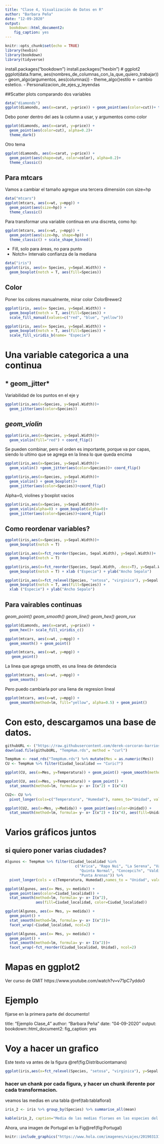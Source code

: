 ```yaml
---
title: "Clase 4, Visualización de Datos en R"
author: "Barbara Peña"
date: "12-09-2020"
output: 
  bookdown::html_document2:
    fig_caption: yes
---
```


```r
knitr::opts_chunk$set(echo = TRUE)
library(hexbin)
library(bookdown)
library(tidyverse)
```

install.packages("bookdown")
install.packages("hexbin")
# ggplot2
ggplot(data.frame, aes(nombres_de_columnas_con_la_que_quiero_trabajar)) 
- geom_algo(argumentos, aes(columnas))
- theme_algo()estilo <- cambio estetico.
- Personalizacion_de_ejes_y_leyendas

##Scatter plots comparando dos variables
```r
data("diamonds")
ggplot(diamonds, aes(x=carat, y=price)) + geom_point(aes(color=cut))+ theme_dark()
```

Debo poner dentro del aes la column a usar, y argumentos como color
```r
ggplot(diamonds, aes(x=carat, y=price)) + 
  geom_point(aes(color=cut), alpha=0.2)+ 
  theme_dark()
```

Otro tema
```r
ggplot(diamonds, aes(x=carat, y=price)) + 
  geom_point(aes(shape=cut, color=color), alpha=0.2)+ 
  theme_classic()
```

## Para mtcars
Vamos a cambiar el tamaño agregue una tercera dimensión con size=hp
```r
data("mtcars") 
ggplot(mtcars, aes(x=wt, y=mpg)) +
  geom_point(aes(size=hp)) + 
  theme_classic()
```

Para transformar una variable continua en una discreta, como hp:
```r

ggplot(mtcars, aes(x=wt, y=mpg)) +
  geom_point(aes(size=hp, shape=hp)) + 
  theme_classic() + scale_shape_binned()
```

- Fill, solo para áreas, no para punto
- Notch= Intervalo confianza de la mediana
```r
data("iris")
ggplot(iris, aes(x= Species, y=Sepal.Width)) +
  geom_boxplot(notch = T, aes(fill=Species))
```
## Color
Poner los colores manualmente, mirar color ColorBrewer2

```r
ggplot(iris, aes(x= Species, y=Sepal.Width)) +
  geom_boxplot(notch = T, aes(fill=Species)) +
  scale_fill_manual(values=c("red", "blue", "yellow"))
```

```r
ggplot(iris, aes(x= Species, y=Sepal.Width)) +
  geom_boxplot(notch = T, aes(fill=Species)) +
  scale_fill_viridis_b(name= "Especie")
```

# Una variable categorica a una continua
## * geom_jitter*
Variabilidad de los puntos en el eje y
```r

ggplot(iris,aes(x=Species, y=Sepal.Width))+
  geom_jitter(aes(color=Species))
```

## *geom_violin*
```r
ggplot(iris,aes(x=Species, y=Sepal.Width))+
  geom_violin(fill="red") + coord_flip()
```

Se pueden combinar, pero el orden es importante, porque va por capas, siendo lo ultimo que se agrega en la linea lo que queda encima
```r
ggplot(iris,aes(x=Species, y=Sepal.Width))+
  geom_violin() +geom_jitter(aes(color=Species))+ coord_flip()
```
```r
ggplot(iris,aes(x=Species, y=Sepal.Width))+
  geom_violin() + geom_boxplot()+ 
  geom_jitter(aes(color=Species))+coord_flip()
```
Alpha=0, violines y boxplot vacios
```r
ggplot(iris,aes(x=Species, y=Sepal.Width))+
  geom_violin(alpha=0) + geom_boxplot(alpha=0)+ 
  geom_jitter(aes(color=Species))+coord_flip()
```

## Como reordenar variables?
```r
ggplot(iris,aes(x=Species, y=Sepal.Width))+
  geom_boxplot(notch = T)
```

```r
ggplot(iris,aes(x=fct_reorder(Species, Sepal.Width), y=Sepal.Width))+
  geom_boxplot(notch = T)
```

```r
ggplot(iris,aes(x=fct_reorder(Species, Sepal.Width, .desc=T), y=Sepal.Width))+
  geom_boxplot(notch = T) + xlab ("Especie") + ylab("Ancho Sepalo")
```

```r
ggplot(iris,aes(x=fct_relevel(Species, "setosa", "virginica"), y=Sepal.Width))+
  geom_boxplot(notch = T, aes(fill=Species)) +
  xlab ("Especie") + ylab("Ancho Sepalo")
```


## Para vairables continuas

*geom_point()*
*geom_smooth()*
*geom_line()*
*geom_hex()*
*geom_rux*


```r
ggplot(diamonds, aes(x=carat, y=price)) + 
  geom_hex()+ scale_fill_viridis_c()
```

```r
ggplot(mtcars, aes(x=wt, y=mpg)) +
  geom_smooth() + geom_point()
```

```r
ggplot(mtcars, aes(x=wt, y=mpg)) +
   geom_point()
```

La linea que agrega smotth, es una linea de detendecia

```r
ggplot(mtcars, aes(x=wt, y=mpg)) +
  geom_smooth()
```

Pero puedo cambiarla por una liena de regresion lineal
```r
ggplot(mtcars, aes(x=wt, y=mpg)) +
  geom_smooth(method=lm, fill="yellow", alpha=0.5) + geom_point()
```



# Con esto, descargamos una base de datos. 

```r
githubURL <- ("https://raw.githubusercontent.com/derek-corcoran-barrios/derek-corcoran-barrios.github.io/master/Clase4/TempHum.rds")
download.file(githubURL, "TempHum.rds", method = "curl")

TempHum <- read_rds("TempHum.rds") %>% mutate(Mes = as.numeric(Mes))
CU <- TempHum %>% filter(Ciudad_localidad == "Curic?")
```

```r
ggplot(CU, aes(x=Mes, y=Temperatura)) + geom_point() +geom_smooth(method=lm)
```

```r
ggplot(CU, aes(x=Mes, y=Temperatura)) + geom_point() +
  stat_smooth(method=lm, formula= y~ x+ I(x^2) + I(x^4))
```

```r
CU2<- CU %>%  
  pivot_longer(cols=c("Temperatura", "Humedad"), names_to="Unidad", values_to="Medida")

ggplot(CU2, aes(x=Mes, y=Medida)) + geom_point(aes(color=Unidad)) +
  stat_smooth(method=lm, formula= y~ x+ I(x^2) + I(x^4), aes(fill=Unidad))
```


# Varios gráficos juntos
## si quiero poner varias ciudades? 
```r
Algunos <- TempHum %>% filter(Ciudad_localidad %in% 
                                c("Arica", "Rapa Nui", "La Serena", "Valpara?so", 
                                  "Quinta Normal", "Concepci?n", "Valdivia", 
                                  "Punta Arenas")) %>% 
  pivot_longer(cols = c(Temperatura, Humedad),names_to = "Unidad", values_to = "medida")
```
```r
ggplot(Algunos, aes(x= Mes, y= medida)) + 
  geom_point(aes(color=Ciudad_localidad)) +
  stat_smooth(method=lm, formula= y~ x+ I(x^2), 
              aes(fill=Ciudad_localidad, color=Ciudad_localidad))

```

```r
ggplot(Algunos, aes(x= Mes, y= medida)) + 
  geom_point() +
  stat_smooth(method=lm, formula= y~ x+ I(x^2))+
  facet_wrap(~Ciudad_localidad, ncol=2)
```

```r
ggplot(Algunos, aes(x= Mes, y= medida)) + 
  geom_point() +
  stat_smooth(method=lm, formula= y~ x+ I(x^2))+
  facet_wrap(~fct_reorder(Ciudad_localidad, Unidad), ncol=2)
```


# Mapas en ggplot2
Ver curso de GMIT
https://www.youtube.com/watch?v=v71pC7yddo0


# Ejemplo
fijarse en la primera parte del documento!

title: "Ejemplo Clase_4"
author: "Barbara Peña"
date: "04-09-2020"
output: 
  bookdown::html_document2:
    fig_caption: yes
    

# Voy a hacer un grafico

Este texto va antes de la figura \@ref(fig:Distribuciontamano)

```r
ggplot(iris,aes(x=fct_relevel(Species, "setosa", "virginica"), y=Sepal.Width))+ geom_boxplot(notch = T, aes(fill=Species)) + xlab("Especie") + ylab("Ancho Sepalo")
```

### hacer un chank por cada figura, y hacer un chunk iferente por cada transformacion. 

veamos las medias en una tabla \@ref(tab:tablafloral)

```r
iris_2 <- iris %>% group_by(Species) %>% summarise_all(mean)
```

```r
kable(iris_2, caption="Media de las medias floraes en las especies del genero IRIS") %>% kable_styling(bootstrap_options = c("striped"))
``` 

Ahora, una imagen de Portugal en la Fig\@ref(fig:Portugal)
```r
knitr::include_graphics("https://www.hola.com/imagenes/viajes/20190313138883/portugal-pais-mas-eco-europa/0-658-599/maravillas-naturaleza-portugal-2t-t.jpg")

```





